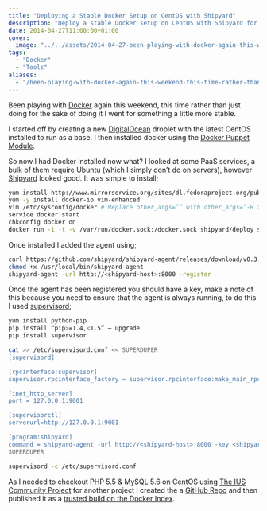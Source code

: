 ```yaml
---
title: "Deploying a Stable Docker Setup on CentOS with Shipyard"
description: "Deploy a stable Docker setup on CentOS with Shipyard for container management, using Puppet for installation and Supervisor for high availability."
date: 2014-04-27T11:00:00+01:00
cover:
  image: "../../assets/2014-04-27-been-playing-with-docker-again-this-weekend-this-time-rather-than-just-doing-for-the-sake-of-doing/blog-cover-2014-04-27-been-playing-with-docker-again-this-weekend-this-time-rather-than-just-doing-for-the-sake-of-doing.png"
tags:
  - "Docker"
  - "Tools"
aliases:
  - "/been-playing-with-docker-again-this-weekend-this-time-rather-than-just-doing-for-the-sake-of-doing-e16eebf37069"
---
```


Been playing with [Docker](http://docker.io/) again this weekend, this time rather than just doing for the sake of doing it I went for something a little more stable.

I started off by creating a new [DigitalOcean](https://www.digitalocean.com/?refcode=52ec4dc3647e) droplet with the latest CentOS installed to run as a base. I then installed docker using the [Docker Puppet Module](https://forge.puppetlabs.com/garethr/docker).

So now I had Docker installed now what? I looked at some PaaS services, a bulk of them require Ubuntu (which I simply don’t do on servers), however [Shipyard](http://shipyard-project.com/) looked good. It was simple to install;

```bash frame="terminal" title="Deploying a Stable Docker Setup on CentOS with Shipyard 1/3"
yum install http://www.mirrorservice.org/sites/dl.fedoraproject.org/pub/epel/6/i386/epel-release-6-8.noarch.rpm
yum -y install docker-io vim-enhanced
vim /etc/sysconfig/docker # Replace other_args=”” with other_args=”-H tcp://127.0.0.1:4243 -H unix:///var/run/docker.sock”
service docker start
chkconfig docker on
docker run -i -t -v /var/run/docker.sock:/docker.sock shipyard/deploy setup
```


Once installed I added the agent using;

```bash frame="terminal" title="Deploying a Stable Docker Setup on CentOS with Shipyard 2/3"
curl https://github.com/shipyard/shipyard-agent/releases/download/v0.3.1/shipyard-agent -L -o /usr/local/bin/shipyard-agent
chmod +x /usr/local/bin/shipyard-agent 
shipyard-agent -url http://<shipyard-host>:8000 -register
```


Once the agent has been registered you should have a key, make a note of this because you need to ensure that the agent is always running, to do this I used [supervisord](http://supervisord.org/);

```bash frame="terminal" title="Deploying a Stable Docker Setup on CentOS with Shipyard 3/3"
yum install python-pip
pip install “pip>=1.4,<1.5” — upgrade
pip install supervisor

cat >> /etc/supervisord.conf << SUPERDUPER
[supervisord]

[rpcinterface:supervisor]
supervisor.rpcinterface_factory = supervisor.rpcinterface:make_main_rpcinterface

[inet_http_server]
port = 127.0.0.1:9001

[supervisorctl]
serverurl=http://127.0.0.1:9001

[program:shipyard]
command = shipyard-agent -url http://<shipyard-host>:8000 -key <shipyard-key>
SUPERDUPER

supervisord -c /etc/supervisord.conf
```


As I needed to checkout PHP 5.5 & MySQL 5.6 on CentOS using [The IUS Community Project](https://iuscommunity.org/pages/About.html) for another project I created the a [GitHub Repo](https://github.com/russmckendrick/docker) and then published it as a [trusted build on the Docker Index](https://index.docker.io/u/russmckendrick/).
